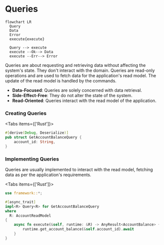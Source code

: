 
# Queries

```mermaid
flowchart LR
  Query
  Data
  Error
  execute{execute}

  Query --> execute
  execute --Ok--> Data
  execute --Err--> Error
```

Queries are about requesting and retrieving data without affecting the system's state. They don't interact with the domain. Queries are read-only operations and are used to fetch data for the application's read model. The update of the read model is handled by the commands.

- **Data-Focused**: Queries are solely concerned with data retrieval.
- **Side-Effect-Free**: They do not alter the state of the system.
- **Read-Oriented**: Queries interact with the read model of the application.

### Creating Queries

<Tabs items={['Rust']}>
<Tab>
```rust filename="application/queries.rs"
#[derive(Debug, Deserialize)]
pub struct GetAccountBalanceQuery {
    account_id: String,
}
```
</Tab>
</Tabs>

### Implementing Queries

Queries are usually implemented to interact with the read model, fetching data as per the application's requirements.

<Tabs items={['Rust']}>
<Tab>
```rust filename="application/queries.rs"
use framework::*;

#[async_trait]
impl<R> Query<R> for GetAccountBalanceQuery
where
  R: AccountReadModel
{
    async fn execute(&self, runtime: &R) -> AnyResult<AccountBalance> {
        runtime.get_account_balance(&self.account_id).await
    }
}
```
</Tab>
</Tabs>
